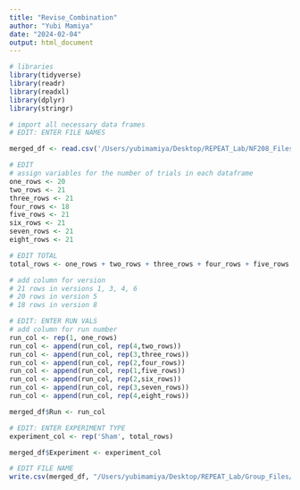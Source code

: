```yaml
---
title: "Revise_Combination"
author: "Yubi Mamiya"
date: "2024-02-04"
output: html_document
---
```


```r
# libraries
library(tidyverse)
library(readr)
library(readxl)
library(dplyr)
library(stringr)

# import all necessary data frames
# EDIT: ENTER FILE NAMES

merged_df <- read.csv('/Users/yubimamiya/Desktop/REPEAT_Lab/NF208_Files/208CombinationIncomplete.csv')

# EDIT
# assign variables for the number of trials in each dataframe
one_rows <- 20
two_rows <- 21
three_rows <- 21
four_rows <- 18
five_rows <- 21
six_rows <- 21
seven_rows <- 21
eight_rows <- 21

# EDIT TOTAL
total_rows <- one_rows + two_rows + three_rows + four_rows + five_rows + six_rows + seven_rows + eight_rows

# add column for version
# 21 rows in versions 1, 3, 4, 6
# 20 rows in version 5
# 18 rows in version 8

# EDIT: ENTER RUN VALS
# add column for run number
run_col <- rep(1, one_rows)
run_col <- append(run_col, rep(4,two_rows))
run_col <- append(run_col, rep(3,three_rows))
run_col <- append(run_col, rep(2,four_rows))
run_col <- append(run_col, rep(1,five_rows))
run_col <- append(run_col, rep(2,six_rows))
run_col <- append(run_col, rep(3,seven_rows))
run_col <- append(run_col, rep(4,eight_rows))

merged_df$Run <- run_col

# EDIT: ENTER EXPERIMENT TYPE
experiment_col <- rep('Sham', total_rows)

merged_df$Experiment <- experiment_col

# EDIT FILE NAME
write.csv(merged_df, "/Users/yubimamiya/Desktop/REPEAT_Lab/Group_Files/208Combination.csv", row.names=FALSE)
```